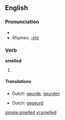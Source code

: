 ==English==

===Pronunciation===
*{{IPA|/'smεld/}}
*Rhymes: [[Rhymes:English:-ɛld|-ɛld]]

===Verb===
'''smelled'''

# {{past of|smell}}

=====Translations=====
{{trans-top|simple past tense of smell}}
* Dutch: [[geurde]], [[geurden]]
{{trans-mid}}
{{trans-bottom}}

{{trans-top|past participle of smell}}
* Dutch: [[gegeurd]]
{{trans-mid}}
{{trans-bottom}}

[[simple:smelled]]
[[vi:smelled]]